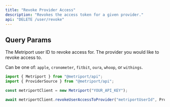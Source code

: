 ```yaml
---
title: "Revoke Provider Access"
description: "Revokes the access token for a given provider."
api: "DELETE /user/revoke"
---
```


## Query Params

<ParamField query="userId" type="string" required>
  The Metriport user ID to revoke access for.
</ParamField>

<ParamField query="provider" type="string" required>
  The provider you would like to revoke access to.

  Can be one of: `apple`, `cronometer`, `fitbit`, `oura`, `whoop`, or `withings`.
</ParamField>

<ResponseExample>

```javascript Metriport SDK
import { Metriport } from "@metriport/api";
import { ProviderSource } from "@metriport/api";

const metriportClient = new Metriport("YOUR_API_KEY");

await metriportClient.revokeUserAccessToProvider("metriportUserId", ProviderSource.fitbit);
```

</ResponseExample>
